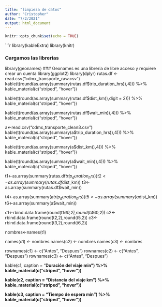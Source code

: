 ```yaml
---
title: "limpieza de datos"
author: "Cristopher"
date: "7/2/2021"
output: html_document
---
```


```r
knitr::opts_chunk$set(echo = TRUE)
```

```r
library(kableExtra)
library(knitr)

### Cargamos las librerias 
library(geonames) ### Geonames es una libreria de libre acceso y requiere crear un cuenta
library(ggplot2)
library(dplyr)
rutas.df <- read.csv("cdmx_transporte_raw.csv")
kable(t(round(as.array(summary(rutas.df$trip_duration_hrs)),4))) %>%
  kable_material(c("striped", "hover"))

kable(t(round(as.array(summary(rutas.df$dist_km)),digit = 2))) %>%
  kable_material(c("striped", "hover"))

kable(t(round(as.array(summary(rutas.df$wait_min)),4))) %>%
  kable_material(c("striped", "hover"))

a<-read.csv("cdmx_transporte_clean3.csv")
kable(t(round(as.array(summary(a$trip_duration_hrs)),4))) %>%
  kable_material(c("striped", "hover"))

kable(t(round(as.array(summary(a$dist_km)),4))) %>%
  kable_material(c("striped", "hover"))

kable(t(round(as.array(summary(a$wait_min)),4))) %>%
  kable_material(c("striped", "hover"))

t1<-as.array(summary(rutas.df$trip_duration_hrs))
t2<-as.array(summary(rutas.df$dist_km))
t3<-as.array(summary(rutas.df$wait_min))

t4<-as.array(summary(a$trip_duration_hrs))
t5<-as.array(summary(a$dist_km))
t6<-as.array(summary(a$wait_min))

c1<-rbind.data.frame(round(t1*60,2),round(t4*60,2))
c2<-rbind.data.frame(round(t2,2),round(t5,2))
c3<-rbind.data.frame(round(t3,2),round(t6,2))

nombres<-names(t1)

names(c1) <- nombres
names(c2) <- nombres
names(c3) <- nombres

rownames(c1) <- c("Antes", "Despues")
rownames(c2) <- c("Antes", "Despues")
rownames(c3) <- c("Antes", "Despues")


kable(c1, caption = "<b>Duración del viaje min<b>") %>%
  kable_material(c("striped", "hover"))

kable(c2, caption = "<b>Distancia del viaje km<b>") %>%
  kable_material(c("striped", "hover"))

kable(c3, caption = "<b>Tiempo de espera min<b>") %>%
  kable_material(c("striped", "hover"))
